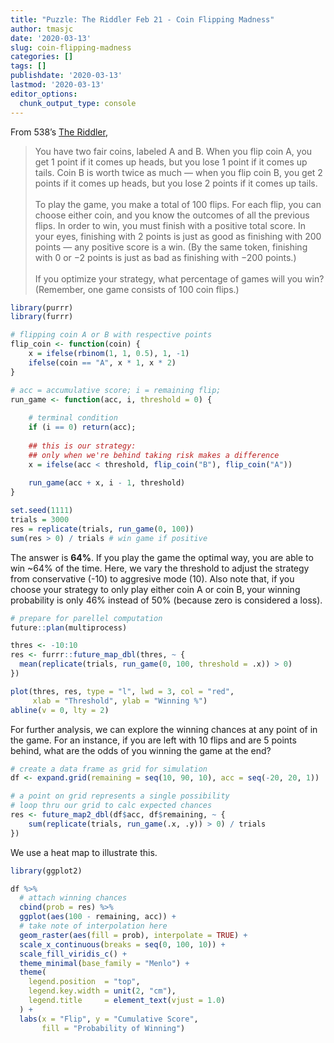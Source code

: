 ```yaml
---
title: "Puzzle: The Riddler Feb 21 - Coin Flipping Madness"
author: tmasjc
date: '2020-03-13'
slug: coin-flipping-madness
categories: []
tags: []
publishdate: '2020-03-13'
lastmod: '2020-03-13'
editor_options: 
  chunk_output_type: console
---
```


From 538's [The Riddler](https://fivethirtyeight.com/features/can-you-flip-your-way-to-victory/),

> You have two fair coins, labeled A and B. When you flip coin A, you get 1 point if it comes up heads, but you lose 1 point if it comes up tails. Coin B is worth twice as much — when you flip coin B, you get 2 points if it comes up heads, but you lose 2 points if it comes up tails. </br></br>
To play the game, you make a total of 100 flips. For each flip, you can choose either coin, and you know the outcomes of all the previous flips. In order to win, you must finish with a positive total score. In your eyes, finishing with 2 points is just as good as finishing with 200 points — any positive score is a win. (By the same token, finishing with 0 or −2 points is just as bad as finishing with −200 points.) </br></br>
If you optimize your strategy, what percentage of games will you win? (Remember, one game consists of 100 coin flips.)

```r
library(purrr)
library(furrr)

# flipping coin A or B with respective points
flip_coin <- function(coin) {
    x = ifelse(rbinom(1, 1, 0.5), 1, -1)
    ifelse(coin == "A", x * 1, x * 2)
}

# acc = accumulative score; i = remaining flip;
run_game <- function(acc, i, threshold = 0) {
    
    # terminal condition
    if (i == 0) return(acc);
    
    ## this is our strategy: 
    ## only when we're behind taking risk makes a difference
    x = ifelse(acc < threshold, flip_coin("B"), flip_coin("A"))
    
    run_game(acc + x, i - 1, threshold)
}

set.seed(1111)
trials = 3000
res = replicate(trials, run_game(0, 100))
sum(res > 0) / trials # win game if positive
```

The answer is **64%**. If you play the game the optimal way, you are able to win ~64% of the time. Here, we vary the threshold to adjust the strategy from conservative (-10) to aggresive mode (10). Also note that, if you choose your strategy to only play either coin A or coin B, your winning probability is only 46% instead of 50% (because zero is considered a loss).

```r
# prepare for parellel computation
future::plan(multiprocess)

thres <- -10:10
res <- furrr::future_map_dbl(thres, ~ {
  mean(replicate(trials, run_game(0, 100, threshold = .x)) > 0)
})

plot(thres, res, type = "l", lwd = 3, col = "red",
     xlab = "Threshold", ylab = "Winning %")
abline(v = 0, lty = 2)
```

For further analysis, we can explore the winning chances at any point of in the game. For an instance, if you are left with 10 flips and are 5 points behind, what are the odds of you winning the game at the end?

```r
# create a data frame as grid for simulation
df <- expand.grid(remaining = seq(10, 90, 10), acc = seq(-20, 20, 1))

# a point on grid represents a single possibility
# loop thru our grid to calc expected chances
res <- future_map2_dbl(df$acc, df$remaining, ~ {
    sum(replicate(trials, run_game(.x, .y)) > 0) / trials
})
```

We use a heat map to illustrate this. 

```r
library(ggplot2)

df %>%
  # attach winning chances
  cbind(prob = res) %>%
  ggplot(aes(100 - remaining, acc)) +
  # take note of interpolation here
  geom_raster(aes(fill = prob), interpolate = TRUE) +
  scale_x_continuous(breaks = seq(0, 100, 10)) +
  scale_fill_viridis_c() +
  theme_minimal(base_family = "Menlo") +
  theme(
    legend.position  = "top",
    legend.key.width = unit(2, "cm"),
    legend.title     = element_text(vjust = 1.0)
  ) +
  labs(x = "Flip", y = "Cumulative Score",
       fill = "Probability of Winning")

```

